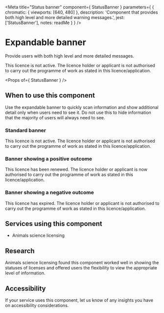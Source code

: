 
<Meta
  title="Status banner"
  component={ StatusBanner }
  parameters={ {
    chromatic: { viewports: [640, 480] },
    description: 'Component that provides both high level and more detailed warning messages.',
    jest: ['StatusBanner'],
    notes: readMe
  } }
/>

# Expandable banner

Provide users with both high level and more detailed messages.

<Preview withToolbar>
  <Story name="StatusBanner">
    <StatusBanner status="Draft">
      This licence is not active. The licence holder or applicant is not authorised to carry out the programme of work as stated in this licence/application.
    </StatusBanner>
  </Story>
</Preview>

<Props of={ StatusBanner } />


## When to use this component

Use the expandable banner to quickly scan information and show additional detail only when users need to see it.
Do not use this to hide information that the majority of users will always need to see.

### Standard banner

<Preview>
  <Story name="Standard">
    <StatusBanner status="Draft">
      This licence is not active. The licence holder or applicant is not authorised to carry out the programme of work as stated in this licence/application.
    </StatusBanner>
  </Story>
</Preview>

### Banner showing a positive outcome

<Preview>
  <Story name="Positive">
    <StatusBanner status="Renewed" classModifiers="positive">
      This licence has been renewed. The licence holder or applicant is now authorised to carry out the programme of work as stated in this licence/application.
    </StatusBanner>
  </Story>
</Preview>

### Banner showing a negative outcome

<Preview>
  <Story name="Negative">
    <StatusBanner status="Expired" classModifiers="negative">
      This licence has expired. The licence holder or applicant is not authorised to carry out the programme of work as stated in this licence/application.
    </StatusBanner>
  </Story>
</Preview>

## Services using this component

- Animals science licensing

## Research

Animals science licensing found this component worked well in showing the statuses of licenses and offered users the flexibility to view the appropriate level of information.

## Accessibility

If your service uses this component, let us know of any insights you have on accessibility considerations.
